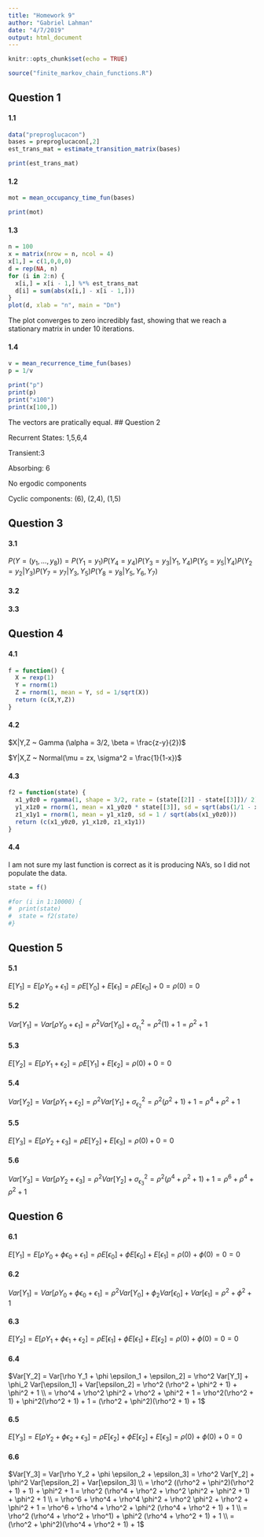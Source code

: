 ```yaml
---
title: "Homework 9"
author: "Gabriel Lahman"
date: "4/7/2019"
output: html_document
---
```


```r
knitr::opts_chunk$set(echo = TRUE)
```

```r
source("finite_markov_chain_functions.R")
```

## Question 1

#### 1.1

```r
data("preproglucacon")
bases = preproglucacon[,2]
est_trans_mat = estimate_transition_matrix(bases)
```
```r
print(est_trans_mat)
```

#### 1.2

```r
mot = mean_occupancy_time_fun(bases)
```
```r
print(mot)
```


#### 1.3

```r

n = 100
x = matrix(nrow = n, ncol = 4)
x[1,] = c(1,0,0,0)
d = rep(NA, n)
for (i in 2:n) {
  x[i,] = x[i - 1,] %*% est_trans_mat
  d[i] = sum(abs(x[i,] - x[i - 1,]))
}
plot(d, xlab = "n", main = "Dn")
```

The plot converges to zero incredibly fast, showing that we reach a stationary matrix in under 10 iterations.


#### 1.4

```r
v = mean_recurrence_time_fun(bases)
p = 1/v
```
```r
print("p")
print(p)
print("x100")
print(x[100,])
```

The vectors are pratically equal.
## Question 2

Recurrent States: 1,5,6,4

Transient:3

Absorbing: 6

No ergodic components

Cyclic components: (6), (2,4), (1,5)



## Question 3


#### 3.1

$P(Y = (y_1, ..., y_8)) = P(Y_1 = y_1)P(Y_4 = y_4)P(Y_3 = y_3 | Y_1, Y_4)P(Y_5=y_5|Y_4)P(Y_2=y_2|Y_3)P(Y_7=y_7|Y_3, Y_5)P(Y_8=y_8|Y_5,Y_6,Y_7)$

#### 3.2

#### 3.3

## Question 4

#### 4.1

```r
f = function() {
  X = rexp(1)
  Y = rnorm(1)
  Z = rnorm(1, mean = Y, sd = 1/sqrt(X))
  return (c(X,Y,Z))
}
```

#### 4.2

$X|Y,Z ~ Gamma (\alpha = 3/2, \beta = \frac{z-y}{2})$

$Y|X,Z ~ Normal(\mu = zx, \sigma^2 = \frac{1}{1-x})$


#### 4.3

```r
f2 = function(state) {
  x1_y0z0 = rgamma(1, shape = 3/2, rate = (state[[2]] - state[[3]])/ 2)
  y1_x1z0 = rnorm(1, mean = x1_y0z0 * state[[3]], sd = sqrt(abs(1/1 - x1_y0z0)))
  z1_x1y1 = rnorm(1, mean = y1_x1z0, sd = 1 / sqrt(abs(x1_y0z0)))
  return (c(x1_y0z0, y1_x1z0, z1_x1y1))
}
```

#### 4.4

I am not sure my last function is correct as it is producing NA's, so I did not populate the data.
```r
state = f()

#for (i in 1:10000) {
#  print(state)
#  state = f2(state)
#}
```


## Question 5

#### 5.1

$E[Y_1] = E[\rho Y_0 + \epsilon_1] = \rho E[Y_0] + E[\epsilon_1] = \rho E[\epsilon_0] + 0 = \rho (0) = 0$

#### 5.2

$Var[Y_1] = Var[\rho Y_0 + \epsilon_1] = \rho^2 Var[Y_0] + \sigma^{2}_{\epsilon_1} = \rho^2 (1) + 1 = \rho^2 + 1$

#### 5.3

$E[Y_2] = E[\rho Y_1 + \epsilon_2] = \rho E[Y_1] + E[\epsilon_2] = \rho (0) + 0 = 0$

#### 5.4

$Var[Y_2] = Var[\rho Y_1 + \epsilon_2] = \rho^2 Var[Y_1] + \sigma^{2}_{\epsilon_2} = \rho^2 (\rho^2 + 1) + 1 = \rho^4 + \rho^2 + 1$

#### 5.5

$E[Y_3] = E[\rho Y_2 + \epsilon_3] = \rho E[Y_2] + E[\epsilon_3] = \rho (0) + 0 = 0$

#### 5.6

$Var[Y_3] = Var[\rho Y_2 + \epsilon_3] = \rho^2 Var[Y_2] + \sigma^{2}_{\epsilon_3} = \rho^2 (\rho^4 + \rho^2 + 1) + 1 = \rho^6 + \rho^4 + \rho^2 + 1$

## Question 6

#### 6.1

$E[Y_1] = E[\rho Y_0 + \phi \epsilon_0 + \epsilon_1] = \rho E[\epsilon_0] + \phi E[\epsilon_0] + E[\epsilon_1] = \rho (0) + \phi (0) = 0 = 0$

#### 6.2

$Var[Y_1] = Var[\rho Y_0 + \phi \epsilon_0 + \epsilon_1] = \rho^2 Var[Y_0] + \phi_2 Var[\epsilon_0] + Var[\epsilon_1] = \rho^2 + \phi^2 + 1$

#### 6.3

$E[Y_2] = E[\rho Y_1 + \phi \epsilon_1 + \epsilon_2] = \rho E[\epsilon_1] + \phi E[\epsilon_1] + E[\epsilon_2] = \rho (0) + \phi (0) = 0 = 0$

#### 6.4

$Var[Y_2] = Var[\rho Y_1 + \phi \epsilon_1 + \epsilon_2] = \rho^2 Var[Y_1] + \phi_2 Var[\epsilon_1] + Var[\epsilon_2] = \rho^2 (\rho^2 + \phi^2 + 1) + \phi^2 + 1 \\ = \rho^4 + \rho^2 \phi^2 + \rho^2 + \phi^2 + 1 = \rho^2(\rho^2 + 1) + \phi^2(\rho^2 + 1) + 1 = (\rho^2 + \phi^2)(\rho^2 + 1) + 1$

#### 6.5

$E[Y_3] = E[\rho Y_2 + \phi \epsilon_2 + \epsilon_3] = \rho E[\epsilon_2] + \phi E[\epsilon_2] + E[\epsilon_3] = \rho (0) + \phi (0) + 0 = 0$

#### 6.6

$Var[Y_3] = Var[\rho Y_2 + \phi \epsilon_2 + \epsilon_3] = \rho^2 Var[Y_2] + \phi^2 Var[\epsilon_2] + Var[\epsilon_3] \\ = \rho^2 ((\rho^2 + \phi^2)(\rho^2 + 1) + 1) + \phi^2 + 1 = \rho^2 (\rho^4 + \rho^2 + \rho^2 \phi^2 + \phi^2 + 1) + \phi^2 + 1 \\ = \rho^6 + \rho^4 + \rho^4 \phi^2 + \rho^2 \phi^2 + \rho^2 + \phi^2 + 1 = \rho^6 + \rho^4 + \rho^2 + \phi^2 (\rho^4 + \rho^2 + 1) + 1 \\ = \rho^2 (\rho^4 + \rho^2 + \rho^1) + \phi^2 (\rho^4 + \rho^2 + 1) + 1 \\ = (\rho^2 + \phi^2)(\rho^4 + \rho^2 + 1) + 1$